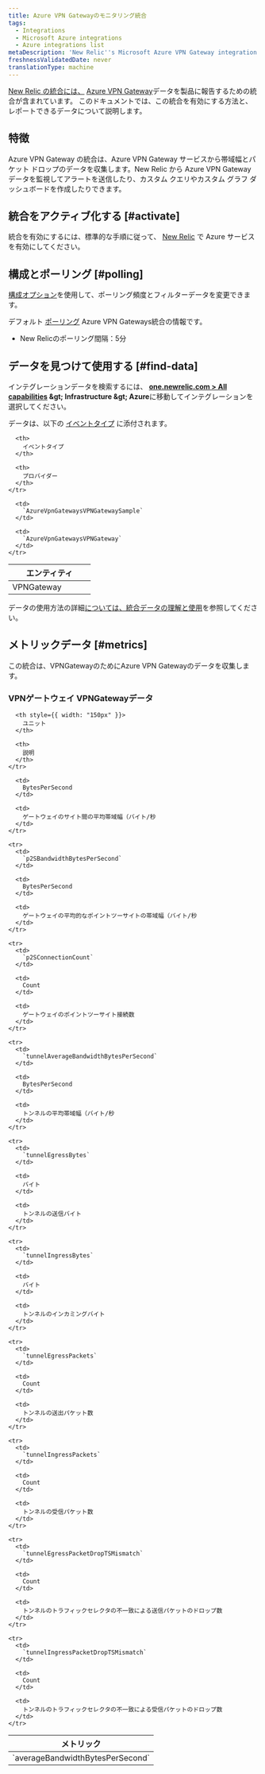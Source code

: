 ```yaml
---
title: Azure VPN Gatewayのモニタリング統合
tags:
  - Integrations
  - Microsoft Azure integrations
  - Azure integrations list
metaDescription: 'New Relic''s Microsoft Azure VPN Gateway integration: what data it reports and how to enable it.'
freshnessValidatedDate: never
translationType: machine
---
```


[New Relic の統合には、](/docs/infrastructure/introduction-infra-monitoring) [Azure VPN Gateway](https://docs.microsoft.com/en-us/azure/vpn-gateway/vpn-gateway-about-vpngateways)データを製品に報告するための統合が含まれています。 このドキュメントでは、この統合を有効にする方法と、レポートできるデータについて説明します。

## 特徴

Azure VPN Gateway の統合は、Azure VPN Gateway サービスから帯域幅とパケット ドロップのデータを収集します。New Relic から Azure VPN Gateway データを監視してアラートを送信したり、カスタム クエリやカスタム グラフ ダッシュボードを作成したりできます。

## 統合をアクティブ化する [#activate]

統合を有効にするには、標準的な手順に従って、 [New Relic](/docs/infrastructure/microsoft-azure-integrations/getting-started/activate-azure-integrations) で Azure サービスを有効にしてください。

## 構成とポーリング [#polling]

[構成オプション](/docs/integrations/new-relic-integrations/getting-started/configure-polling-frequency-data-collection-cloud-integrations)を使用して、ポーリング頻度とフィルターデータを変更できます。

デフォルト [ポーリング](/docs/infrastructure/microsoft-azure-integrations/getting-started/azure-integration-polling) Azure VPN Gateways統合の情報です。

* New Relicのポーリング間隔：5分

## データを見つけて使用する [#find-data]

インテグレーションデータを検索するには、 <DNT>**[one.newrelic.com &gt; All capabilities](https://one.newrelic.com/all-capabilities) &amp;gt; Infrastructure &amp;gt; Azure**</DNT>に移動してインテグレーションを選択してください。

データは、以下の [イベントタイプ](/docs/data-apis/understand-data/new-relic-data-types/#event-data) に添付されます。

<table>
  <thead>
    <tr>
      <th width="150px">
        エンティティ
      </th>

      <th>
        イベントタイプ
      </th>

      <th>
        プロバイダー
      </th>
    </tr>
  </thead>

  <tbody>
    <tr>
      <td>
        VPNGateway
      </td>

      <td>
        `AzureVpnGatewaysVPNGatewaySample`
      </td>

      <td>
        `AzureVpnGatewaysVPNGateway`
      </td>
    </tr>
  </tbody>
</table>

データの使用方法の詳細[については、統合データの理解と使用](/docs/infrastructure/integrations/find-use-infrastructure-integration-data)を参照してください。

## メトリックデータ [#metrics]

この統合は、VPNGatewayのためにAzure VPN Gatewayのデータを収集します。

### VPNゲートウェイ VPNGatewayデータ

<table>
  <thead>
    <tr>
      <th style={{ width: "375px" }}>
        メトリック
      </th>

      <th style={{ width: "150px" }}>
        ユニット
      </th>

      <th>
        説明
      </th>
    </tr>
  </thead>

  <tbody>
    <tr>
      <td>
        `averageBandwidthBytesPerSecond`
      </td>

      <td>
        BytesPerSecond
      </td>

      <td>
        ゲートウェイのサイト間の平均帯域幅（バイト/秒
      </td>
    </tr>

    <tr>
      <td>
        `p2SBandwidthBytesPerSecond`
      </td>

      <td>
        BytesPerSecond
      </td>

      <td>
        ゲートウェイの平均的なポイントツーサイトの帯域幅（バイト/秒
      </td>
    </tr>

    <tr>
      <td>
        `p2SConnectionCount`
      </td>

      <td>
        Count
      </td>

      <td>
        ゲートウェイのポイントツーサイト接続数
      </td>
    </tr>

    <tr>
      <td>
        `tunnelAverageBandwidthBytesPerSecond`
      </td>

      <td>
        BytesPerSecond
      </td>

      <td>
        トンネルの平均帯域幅（バイト/秒
      </td>
    </tr>

    <tr>
      <td>
        `tunnelEgressBytes`
      </td>

      <td>
        バイト
      </td>

      <td>
        トンネルの送信バイト
      </td>
    </tr>

    <tr>
      <td>
        `tunnelIngressBytes`
      </td>

      <td>
        バイト
      </td>

      <td>
        トンネルのインカミングバイト
      </td>
    </tr>

    <tr>
      <td>
        `tunnelEgressPackets`
      </td>

      <td>
        Count
      </td>

      <td>
        トンネルの送出パケット数
      </td>
    </tr>

    <tr>
      <td>
        `tunnelIngressPackets`
      </td>

      <td>
        Count
      </td>

      <td>
        トンネルの受信パケット数
      </td>
    </tr>

    <tr>
      <td>
        `tunnelEgressPacketDropTSMismatch`
      </td>

      <td>
        Count
      </td>

      <td>
        トンネルのトラフィックセレクタの不一致による送信パケットのドロップ数
      </td>
    </tr>

    <tr>
      <td>
        `tunnelIngressPacketDropTSMismatch`
      </td>

      <td>
        Count
      </td>

      <td>
        トンネルのトラフィックセレクタの不一致による受信パケットのドロップ数
      </td>
    </tr>
  </tbody>
</table>